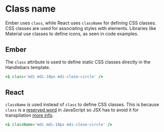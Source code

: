 # Class name

Ember uses `class`, while React uses `className` for defining CSS classes. CSS classes are used for associating styles with elements. Libraries like Material use classes to define icons, as seen in code examples.

## Ember 

The `class` attribute is used to define static CSS classes directly in the Handlebars template.

```hbs
<i class='mdi mdi-18px mdi-close-circle' />
```

## React

`className` is used instead of `class` to define CSS classes. This is because `class` is a [reserved word](https://developer.mozilla.org/en-US/docs/Web/JavaScript/Reference/Lexical_grammar#reserved_words) in JavaScript so JSX has to avoid it for transpilation [more info](https://github.com/facebook/react/issues/13525#issuecomment-417818906). 


```jsx
<i className='mdi mdi-18px mdi-close-circle' />
```

